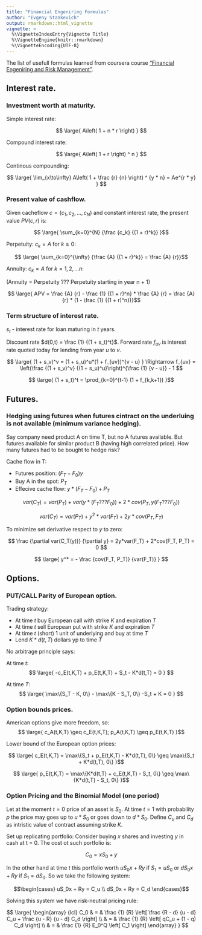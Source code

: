```yaml
---
title: "Financial Engeniring Formulas"
author: "Evgeny Stankevich"
output: rmarkdown::html_vignette
vignette: >
  %\VignetteIndexEntry{Vignette Title}
  %\VignetteEngine{knitr::rmarkdown}
  %\VignetteEncoding{UTF-8}
---
```


The list of usefull formulas learned from coursera course ["Financial Engeniring and Risk Management"](https://www.coursera.org/learn/financial-engineering-1).

## Interest rate.

### Investment worth at maturity.

Simple interest rate:

$$ \large{ A\left( 1 + n * r \right) } $$

Compound interest rate:

$$ \large{ A\left( 1 + r \right) ^ n } $$

Continous compounding:

$$ \large{ \lim_{x\to\infty} A\left( 1 + \frac {r} {n} \right) ^ {y * n} = Ae^{r * y} } $$

### Present value of cashflow.

Given cacheflow $c = (c_1, c_2, ..., c_N)$ and constant interest rate, the present value $PV(c,r)$ is:

$$ \large{ \sum_{k=0}^{N} {\frac {c_k} {(1 + r)^k}} }$$

Perpetuity: $c_k = A$ for $k \geq 0$:

$$ \large{ \sum_{k=0}^{\infty} {\frac {A} {(1 + r)^k}} = \frac {A} {r}}$$

Annuity: $c_k = A$ for $k = 1,2,...n$:

(Annuity = Perpetuity ??? Perpetuity starting in year n + 1)

$$ \large{ APV = \frac {A} {r} - \frac {1} {(1 + r)^n} * \frac {A} {r} = \frac {A} {r} * (1 - \frac {1} {(1 + r)^n})}$$

### Term structure of interest rate.

$s_t$ - interest rate for loan maturing in $t$ years.

Discount rate $d(0,t) = \frac {1} {(1 + s_t)^t}$. Forward rate $f_{uv}$ is interest rate quoted today for lending from year $u$ to $v$. 

$$ \large{ (1 + s_v)^v = (1 + s_u)^u*(1 + f_{uv})^{v - u} } \Rightarrow f_{uv} = \left(\frac {(1 + s_v)^v} {(1 + s_u)^u}\right)^{\frac {1} {v - u}} - 1 $$

$$ \large{ (1 + s_t)^t = \prod_{k=0}^{t-1} (1 + f_{k,k+1}) }$$

## Futures.

### Hedging using futures when futures cintract on the underluing is not available (minimum variance hedging).

Say company need product A on time T, but no A futures available. But futures available for similar product B (having high correlated price). How many futures had to be bought to hedge risk?

Cache flow in T:

- Futures position: $(F_T - F_0)y$
- Buy A in the spot: $P_T$
- Effecive cache flow: $y*(F_T - F_0) + P_T$

$$ var(C_T) = var(P_T) + var(y*(F_T ??? F_0)) + 2*cov(P_T, y(F_T ??? F_0)) $$

$$ var(C_T) = var(P_T) + y^2*var(F_T) + 2y*cov(P_T, F_T) $$

To minimize set derivative respect to $y$ to zero:

$$ \frac {\partial var(C_T(y))} {\partial y} = 2y*var(F_T) + 2*cov(F_T, P_T) = 0 $$

$$ \large{ y^* = - \frac {cov(F_T, P_T)} {var(F_T)} } $$

## Options.

### PUT/CALL Parity of European option.

Trading strategy:

- At time $t$ buy European call with strike $K$ and expiration $T$
- At time $t$ sell European put with strike $K$ and expiration $T$
- At time $t$ (short) 1 unit of underlying and buy at time $T$
- Lend $K*d(t,T)$ dollars yp to time $T$

No arbitrage principle says:

At time $t$:
$$ \large{ -c_E(t,K,T) + p_E(t,K,T) + S_t - K*d(t,T) = 0 } $$

At time $T$:
$$ \large{ \max\{S_T - K, 0\} - \max\{K - S_T, 0\} -S_t + K = 0 } $$

### Option bounds prices.

American options give more freedom, so:
$$ \large{ c_A(t,K,T) \geq c_E(t,K,T); p_A(t,K,T) \geq p_E(t,K,T) }$$

Lower bound of the European option prices:

$$ \large{ c_E(t,K,T) = \max\{S_t + p_E(t,K,T) - K*d(t,T), 0\} \geq \max\{S_t + K*d(t,T), 0\} }$$

$$ \large{ p_E(t,K,T) = \max\{K*d(t,T) + c_E(t,K,T) - S_t, 0\} \geq \max\{K*d(t,T) - S_t, 0\} }$$

### Option Pricing and the Binomial Model (one period)

Let at the moment $t=0$ price of an asset is $S_0$. At time $t=1$ with probability $p$ the price may goes up to $u * S_0$ or goes down to $d * S_0$. Define $C_u$ and $C_d$ as intristic value of contract assuming strike $K$.

Set up replicating portfolio: Consider buying $x$ shares and investing $y$ in cash at t = 0. The cost ot such portfolio is: 

$$ C_0 = xS_0 + y $$

In the other hand at time $t$ this portfolio worth $uS_0x + Ry$ if $S_1 = uS_0$ or $dS_0x + Ry$ if $S_1 = dS_0$. So we take the following system:

$$\begin{cases} uS_0x + Ry = C_u \\ dS_0x + Ry = C_d \end{cases}$$

Solving this system we have risk-neutral pricing rule:

$$ \large{ \begin{array} {lcl} C_0 & = & \frac {1} {R} \left[ \frac {R - d} {u - d} C_u + \frac {u - R} {u - d} C_d \right]  \\ & = & \frac {1} {R} \left[ qC_u + (1 - q) C_d \right] \\ & = & \frac {1} {R} E_0^Q \left[ C_1 \right] \end{array} } $$